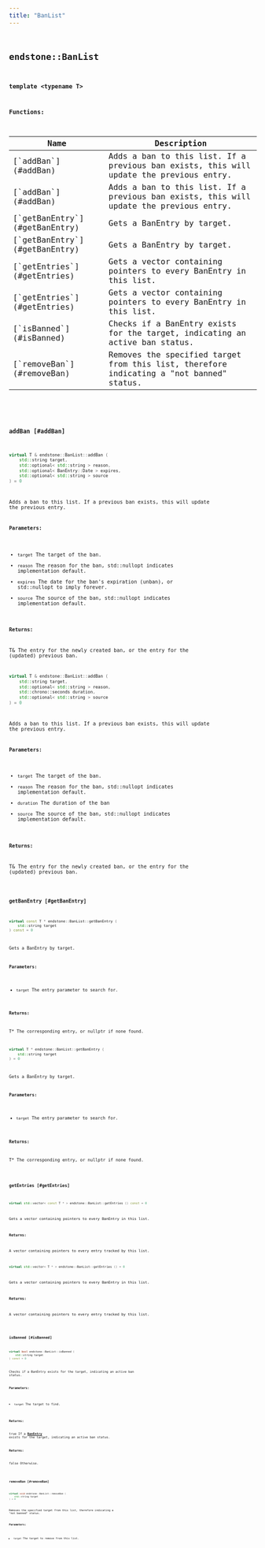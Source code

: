 ```yaml
---
title: "BanList"
---
```


## <code className="doc-symbol doc-symbol-class"/> endstone::BanList

**template &lt;typename T&gt;**
















**Functions:**

<table>
<thead>
   <tr>
      <th>Name</th>
      <th>Description</th>
   </tr>
</thead>
<tbody>
<tr key="classendstone_1_1_ban_list_1a61b4780100f97cc243ccc9195c556959">
    <td>[`addBan`](#addBan)</td>
    <td>Adds a ban to this list. If a previous ban exists, this will update the previous entry.</td>
</tr>
<tr key="classendstone_1_1_ban_list_1a341a701b475641623b2ce42f7a8c8f73">
    <td>[`addBan`](#addBan)</td>
    <td>Adds a ban to this list. If a previous ban exists, this will update the previous entry.</td>
</tr>
<tr key="classendstone_1_1_ban_list_1acbf544a1e7d2a8950b23668a6bc28488">
    <td>[`getBanEntry`](#getBanEntry)</td>
    <td>Gets a BanEntry by target.</td>
</tr>
<tr key="classendstone_1_1_ban_list_1a6bf71e53fc104040604afe2de4cea0c3">
    <td>[`getBanEntry`](#getBanEntry)</td>
    <td>Gets a BanEntry by target.</td>
</tr>
<tr key="classendstone_1_1_ban_list_1aad4b42721be143342e22d1ba2fa325e2">
    <td>[`getEntries`](#getEntries)</td>
    <td>Gets a vector containing pointers to every BanEntry in this list.</td>
</tr>
<tr key="classendstone_1_1_ban_list_1afcd17dd71093a6ad37ae785797e09511">
    <td>[`getEntries`](#getEntries)</td>
    <td>Gets a vector containing pointers to every BanEntry in this list.</td>
</tr>
<tr key="classendstone_1_1_ban_list_1a7fd3e0a897b072736e9df35d91b12c19">
    <td>[`isBanned`](#isBanned)</td>
    <td>Checks if a BanEntry exists for the target, indicating an active ban status.</td>
</tr>
<tr key="classendstone_1_1_ban_list_1abefb6ec9f4a696e98609579e3b87718a">
    <td>[`removeBan`](#removeBan)</td>
    <td>Removes the specified target from this list, therefore indicating a "not banned" status.</td>
</tr>
</tbody>
</table>

### <code className="doc-symbol doc-symbol-function"/> addBan [#addBan]



```cpp
virtual T & endstone::BanList::addBan (
    std::string target,
    std::optional< std::string > reason,
    std::optional< BanEntry::Date > expires,
    std::optional< std::string > source
) = 0
```

Adds a ban to this list. If a previous ban exists, this will update the previous entry.





**Parameters:**


* `target` The target of the ban. 
* `reason` The reason for the ban, std::nullopt indicates implementation default. 
* `expires` The date for the ban's expiration (unban), or std::nullopt to imply forever. 
* `source` The source of the ban, std::nullopt indicates implementation default. 



**Returns:**

T& The entry for the newly created ban, or the entry for the (updated) previous ban. 





        

```cpp
virtual T & endstone::BanList::addBan (
    std::string target,
    std::optional< std::string > reason,
    std::chrono::seconds duration,
    std::optional< std::string > source
) = 0
```

Adds a ban to this list. If a previous ban exists, this will update the previous entry.





**Parameters:**


* `target` The target of the ban. 
* `reason` The reason for the ban, std::nullopt indicates implementation default. 
* `duration` The duration of the ban 
* `source` The source of the ban, std::nullopt indicates implementation default. 



**Returns:**

T& The entry for the newly created ban, or the entry for the (updated) previous ban. 





        
### <code className="doc-symbol doc-symbol-function"/> getBanEntry [#getBanEntry]



```cpp
virtual const T * endstone::BanList::getBanEntry (
    std::string target
) const = 0
```

Gets a BanEntry by target.





**Parameters:**


* `target` The entry parameter to search for. 



**Returns:**

T\* The corresponding entry, or nullptr if none found. 





        

```cpp
virtual T * endstone::BanList::getBanEntry (
    std::string target
) = 0
```

Gets a BanEntry by target.





**Parameters:**


* `target` The entry parameter to search for. 



**Returns:**

T\* The corresponding entry, or nullptr if none found. 





        
### <code className="doc-symbol doc-symbol-function"/> getEntries [#getEntries]



```cpp
virtual std::vector< const T * > endstone::BanList::getEntries () const = 0
```

Gets a vector containing pointers to every BanEntry in this list.





**Returns:**

A vector containing pointers to every entry tracked by this list. 





        

```cpp
virtual std::vector< T * > endstone::BanList::getEntries () = 0
```

Gets a vector containing pointers to every BanEntry in this list.





**Returns:**

A vector containing pointers to every entry tracked by this list. 





        
### <code className="doc-symbol doc-symbol-function"/> isBanned [#isBanned]

```cpp
virtual bool endstone::BanList::isBanned (
    std::string target
) const = 0
```

Checks if a BanEntry exists for the target, indicating an active ban status.





**Parameters:**


* `target` The target to find. 



**Returns:**

true If a [**BanEntry**](classendstone_1_1_ban_entry.md) exists for the target, indicating an active ban status. 




**Returns:**

false Otherwise. 





        
### <code className="doc-symbol doc-symbol-function"/> removeBan [#removeBan]

```cpp
virtual void endstone::BanList::removeBan (
    std::string target
) = 0
```

Removes the specified target from this list, therefore indicating a "not banned" status.





**Parameters:**


* `target` The target to remove from this list. 




        